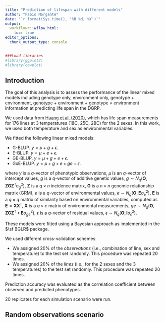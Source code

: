 ```yaml
---
title: "Prediction of lifespan with different models"
author: "Fabio Morgante"
date: "`r format(Sys.time(), '%B %d, %Y')`"
output: 
  workflowr::wflow_html:
    toc: true
editor_options:
  chunk_output_type: console
---
```


```r
###Load libraries
#library(ggplot2)
#library(cowplot)
```

## Introduction

The goal of this analysis is to assess the performance of the linear mixed models including genotype only, environment only,
genotype + environment, genotype + environment + genotype $\times$ environment information at predicting life span in the 
DGRP.

We used data from [Huang et al. (2020)](https://journals.plos.org/plosbiology/article?id=10.1371/journal.pbio.3000645), which
has life span measurements for 176 lines at 3 temperatures (18C, 25C, 28C) for the 2 sexes. In this work, we used both temperature 
and sex as environmental variables.

We fitted the following linear mixed models:

* G-BLUP. $y = \mu + g + \epsilon$.
* E-BLUP. $y = \mu + e + \epsilon$.
* GE-BLUP. $y = \mu + g + e + \epsilon$.
* GxE-BLUP. $y = \mu + g + e + ge + \epsilon$.

where 
$y$ is a $q$-vector of phenotypic observations, 
$\mu$ is an $q$-vector of intercept values, 
$g$ is a $q$-vector of additive genetic values, $g \sim N_q(\mathbf O, \mathbf{ZGZ^\intercal} \sigma^2_g)$, 
$\mathbf Z$ is a $q \times n$ incidence matrix, 
$\mathbf G$ is a $n \times n$ genomic relationship matrix (GRM), 
$e$ is a $q$-vector of environmental values, $e \sim N_q(\mathbf O, \mathbf{E} \sigma^2_e)$, 
$\mathbf E$ is a $q \times q$  matrix of similarity based on environmental variables, computed as 
$\mathbf E = \mathbf{XX}^\intercal$, 
$\mathbf X$ is a $q \times c$ matrix of environmental measurements,
$ge \sim N_q(\mathbf O, \mathbf{ZGZ^\intercal \circ E} \sigma^2_{ge})$,
$\epsilon$ is a $q$-vector of residual values, $\epsilon \sim N_q(\mathbf O, \mathbf{I} \sigma^2_\epsilon)$.

These models were fitted using a Bayesian approach as implemented in the $\sf BGLR$ package.

We used different cross-validation schemes:

* We assigned 20\% of the *observations* (i.e., combination of line, sex and temperature) to the test set randomly. This
procedure was repeated 20 times.
* We assigned 20\% of the *lines* (i.e., for the 2 sexes and the 3 temperatures) to the test set randomly. This
procedure was repeated 20 times.

Prediction accuracy was evaluated as the correlation coefficient between observed and predicted phenotypes.

20 replicates for each simulation scenario were run.

## Random observations scenario

